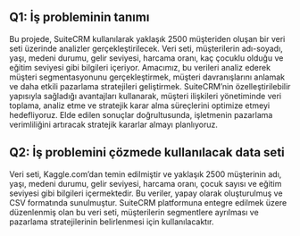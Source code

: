 ## **Q1: İş probleminin tanımı**

Bu projede, SuiteCRM kullanılarak yaklaşık 2500 müşteriden oluşan bir
veri seti üzerinde analizler gerçekleştirilecek. Veri seti, müşterilerin
adı-soyadı, yaşı, medeni durumu, gelir seviyesi, harcama oranı, kaç
çocuklu olduğu ve eğitim seviyesi gibi bilgileri içeriyor. Amacımız, bu
verileri analiz ederek müşteri segmentasyonunu gerçekleştirmek, müşteri
davranışlarını anlamak ve daha etkili pazarlama stratejileri
geliştirmek. SuiteCRM'nin özelleştirilebilir yapısıyla sağladığı
avantajları kullanarak, müşteri ilişkileri yönetiminde veri toplama,
analiz etme ve stratejik karar alma süreçlerini optimize etmeyi
hedefliyoruz. Elde edilen sonuçlar doğrultusunda, işletmenin pazarlama
verimliliğini artıracak stratejik kararlar almayı planlıyoruz.

## **Q2: İş problemini çözmede kullanılacak data seti**

Veri seti, Kaggle.com'dan temin edilmiştir ve yaklaşık 2500 müşterinin
adı, yaşı, medeni durumu, gelir seviyesi, harcama oranı, çocuk sayısı ve
eğitim seviyesi gibi bilgileri içermektedir. Bu veriler, yapay olarak
oluşturulmuş ve CSV formatında sunulmuştur. SuiteCRM platformuna entegre
edilmek üzere düzenlenmiş olan bu veri seti, müşterilerin segmentlere
ayrılması ve pazarlama stratejilerinin belirlenmesi için
kullanılacaktır.